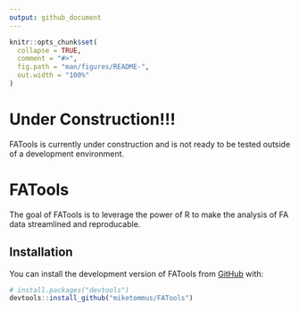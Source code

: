 ```yaml
---
output: github_document
---
```


<!-- README.md is generated from README.Rmd. Please edit that file -->

```r
knitr::opts_chunk$set(
  collapse = TRUE,
  comment = "#>",
  fig.path = "man/figures/README-",
  out.width = "100%"
)
```

# Under Construction!!!

FATools is currently under construction and is not ready to be tested outside of a development environment.

# FATools

<!-- badges: start -->
<!-- badges: end -->

The goal of FATools is to leverage the power of R to make the analysis of FA data streamlined and reproducable.

## Installation

You can install the development version of FATools from [GitHub](https://github.com/) with:

``` r
# install.packages("devtools")
devtools::install_github("miketommus/FATools")
```